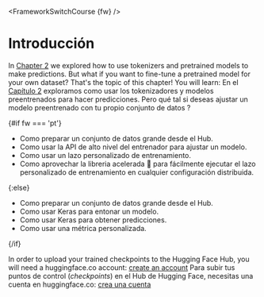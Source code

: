 <FrameworkSwitchCourse {fw} />

# Introducción

In [Chapter 2](/course/chapter2) we explored how to use tokenizers and pretrained models to make predictions. But what if you want to fine-tune a pretrained model for your own dataset? That's the topic of this chapter! You will learn:
En el [Capítulo 2](/course/chapter2) exploramos como usar los tokenizadores y modelos preentrenados para hacer predicciones. Pero qué tal si deseas ajustar un modelo preentrenado con tu propio conjunto de datos ?

{#if fw === 'pt'}
* Como preparar un conjunto de datos grande desde el Hub.
* Como usar la API de alto nivel del entrenador para ajustar un modelo.
* Como usar un lazo personalizado de entrenamiento.
* Como aprovechar la libreria acelerada 🤗 para fácilmente ejecutar el lazo personalizado de entrenamiento en cualquier configuración distribuida.

{:else}
* Como preparar un conjunto de datos grande desde el Hub.
* Como usar Keras para entonar un modelo.
* Como usar Keras para obtener predicciones.
* Como usar una métrica personalizada.

{/if}

In order to upload your trained checkpoints to the Hugging Face Hub, you will need a huggingface.co account: [create an account](https://huggingface.co/join)
Para subir tus puntos de control (*checkpoints*) en el Hub de Hugging Face, necesitas una cuenta en huggingface.co: [crea una cuenta](https://huggingface.co/join)
